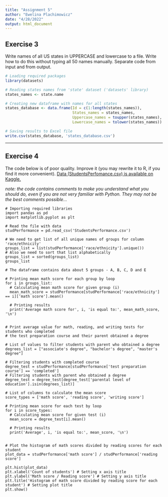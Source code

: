 ```yaml
---
title: "Assignment 5"
author: "Ewelina Plachimowicz"
date: "4/28/2022"
output: html_document
---
```


## Exercise 3

Write names of all US states in UPPERCASE and lowercase to a file. Write how to do this without typing all 50 names manually. Separate code from input and from output.

```r

# Loading required packages
library(datasets)

```

```r

# Reading states names from 'state' dataset ('datasets' library)
states_names <- state.name

# Creating new dataframe with names for all states
states_database <- data.frame(Id = c(1:length(states_names)), 
                              States_names = states_names, 
                              Uppercase_names = toupper(states_names), 
                              Lowercase_names = tolower(states_names))

```

```r

# Saving results to Excel file
write.csv(states_database, 'states_database.csv')

```

---

## Exercise 4

The code below is of poor quality. Improve it (you may rewrite it to R, if you find it more convenient). [Data (StudentsPerfomance.csv) is available on Kaggle.](https://www.kaggle.com/spscientist/students-performance-in-exams)

*note: the code contains comments to make you understand what you should do, even if you are not very familiar with Python. They may not be the best comments possible...*

```
# Importing required libraries
import pandas as pd
import matplotlib.pyplot as plt

# Read the file with data
studPerformance = pd.read_csv('StudentsPerformance.csv')

# We need to get list of all unique names of groups for column 'race/ethnicity'
groups_list = list(studPerformance['race/ethnicity'].unique())
# Also we need to sort that list alphabetically
groups_list = sorted(groups_list)
groups_list

# The dataframe contains data about 5 groups - A, B, C, D and E

# Printing mean math score for each group by loop
for i in groups_list:
  # Calculating mean math score for given group (i)
  mean_math_score = studPerformance[studPerformance['race/ethnicity'] == i]['math score'].mean()
  
  # Printing results
  print('Average math score for', i, 'is equal to:', mean_math_score, '\n')
  

# Print average value for math, reading, and writing tests for students who completed 
# the test preparation course and their parent obtained a degree

# List of values to filter students with parent who obtained a degree
degrees_list = ["associate's degree", "bachelor's degree", "master's degree"]

# Filtering students with completed course
degree_test = studPerformance[studPerformance['test preparation course'] == 'completed']
# Filtering students with parent who obtained a degree
degree_test = degree_test[degree_test['parental level of education'].isin(degrees_list)]

# List of columns to calculate the mean score
score_types = ['math score', 'reading score', 'writing score']

# Printing mean score for each test by loop
for i in score_types:
  # Calculating mean score for given test (i)
  mean_score = degree_test[i].mean()
  
  # Printing results
  print('Average', i, 'is equal to:', mean_score, '\n')


# Plot the histogram of math scores divided by reading scores for each student
plot_data = studPerformance['math score'] / studPerformance['reading score']

plt.hist(plot_data)
plt.xlabel('Count of students') # Setting x axis title
plt.ylabel('Math score / Reading score') # Setting y axis title
plt.title('Histogram of math score divided by reading score for each student') # Setting plot title
plt.show()
```